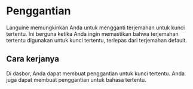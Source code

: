 # Penggantian

Languine memungkinkan Anda untuk mengganti terjemahan untuk kunci tertentu. Ini berguna ketika Anda ingin memastikan bahwa terjemahan tertentu digunakan untuk kunci tertentu, terlepas dari terjemahan default.

## Cara kerjanya

Di dasbor, Anda dapat membuat penggantian untuk kunci tertentu. Anda juga dapat membuat penggantian untuk bahasa tertentu.